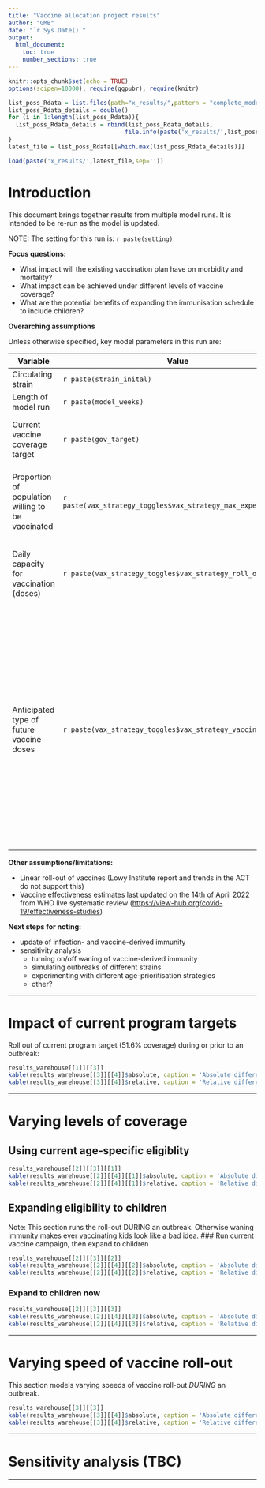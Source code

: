 ```yaml
---
title: "Vaccine allocation project results"
author: "GMB"
date: "`r Sys.Date()`"
output: 
  html_document:
    toc: true
    number_sections: true
---
```


```r
knitr::opts_chunk$set(echo = TRUE)
options(scipen=10000); require(ggpubr); require(knitr)

list_poss_Rdata = list.files(path="x_results/",pattern = "complete_model_run_*")
list_poss_Rdata_details = double()
for (i in 1:length(list_poss_Rdata)){
  list_poss_Rdata_details = rbind(list_poss_Rdata_details,
                                 file.info(paste('x_results/',list_poss_Rdata[[i]],sep=''))$mtime)
}
latest_file = list_poss_Rdata[[which.max(list_poss_Rdata_details)]]

load(paste('x_results/',latest_file,sep=''))
```


# Introduction
This document brings together results from multiple model runs. It is intended to be re-run as the model is updated.

NOTE: The setting for this run is: `r paste(setting)`

**Focus questions:**

* What impact will the existing vaccination plan have on morbidity and mortality?
* What impact can be achieved under different levels of vaccine coverage?
* What are the potential benefits of expanding the immunisation schedule to include children?

**Overarching assumptions**

Unless otherwise specified, key model parameters in this run are:  

Variable | Value | Rational
---------|--------|--------
Circulating strain | `r paste(strain_inital)`|
Length of model run | `r paste(model_weeks)`|
Current vaccine coverage target | `r paste(gov_target)` | Government target in COVAX documentation May 2021
Proportion of population willing to be vaccinated | `r paste(vax_strategy_toggles$vax_strategy_max_expected_cov)`|Survey estimating vaccine acceptance in January 2021 (Solis et al., 2021)
Daily capacity for vaccination (doses) | `r paste(vax_strategy_toggles$vax_strategy_roll_out_speed)` | Slightly lower than the pilot vaccination campaign October-November 2021 
Anticipated type of future vaccine doses| `r paste(vax_strategy_toggles$vax_strategy_vaccine_type)` | The Government of Sierra Leone has demonstrated a strong preference for this vaccine, negotiating with major donors, such as the Government of Italy, to change their donations of double-dose vaccines (such as Pfizer) to Janssen vaccines for ease of deployment 

**Other assumptions/limitations:**

* Linear roll-out of vaccines (Lowy Institute report and trends in the ACT do not support this)
* Vaccine effectiveness estimates last updated on the 14th of April 2022 from WHO live systematic review (<https://view-hub.org/covid-19/effectiveness-studies>)

**Next steps for noting:**

* update of infection- and vaccine-derived immunity
* sensitivity analysis 
    + turning on/off waning of vaccine-derived immunity
    + simulating outbreaks of different strains
    + experimenting with different age-prioritisation strategies
    + other?


***
  
# Impact of current program targets
Roll out of current program target (51.6% coverage) during or prior to an outbreak:
```r

results_warehouse[[1]][[3]]
kable(results_warehouse[[3]][[4]]$absolute, caption = 'Absolute difference in outcomes',digits=0,format.args = list(big.mark = ","))
kable(results_warehouse[[3]][[4]]$relative, caption = 'Relative difference in outcomes',digits=2) 
```

***

# Varying levels of coverage
## Using current age-specific eligiblity
```r

results_warehouse[[2]][[3]][[1]]
kable(results_warehouse[[2]][[4]][[1]]$absolute, caption = 'Absolute difference in outcomes',digits=0,format.args = list(big.mark = ","))
kable(results_warehouse[[2]][[4]][[1]]$relative, caption = 'Relative difference in outcomes',digits=2)
```
## Expanding eligibility to children
Note: This section runs the roll-out DURING an outbreak. Otherwise waning immunity makes ever vaccinating kids look like a bad idea.
### Run current vaccine campaign, then expand to children
```r

results_warehouse[[2]][[3]][[2]]
kable(results_warehouse[[2]][[4]][[2]]$absolute, caption = 'Absolute difference in outcomes',digits=0,format.args = list(big.mark = ","))
kable(results_warehouse[[2]][[4]][[2]]$relative, caption = 'Relative difference in outcomes',digits=2)
```
### Expand to children now
```r

results_warehouse[[2]][[3]][[3]]
kable(results_warehouse[[2]][[4]][[3]]$absolute, caption = 'Absolute difference in outcomes',digits=0,format.args = list(big.mark = ","))
kable(results_warehouse[[2]][[4]][[3]]$relative, caption = 'Relative difference in outcomes',digits=2)
```
***

# Varying speed of vaccine roll-out
This section models varying speeds of vaccine roll-out *DURING* an outbreak.
```r

results_warehouse[[3]][[3]]
kable(results_warehouse[[3]][[4]]$absolute, caption = 'Absolute difference in outcomes',digits=0,format.args = list(big.mark = ","))
kable(results_warehouse[[3]][[4]]$relative, caption = 'Relative difference in outcomes',digits=2)
```


***

# Sensitivity analysis (TBC)

***
